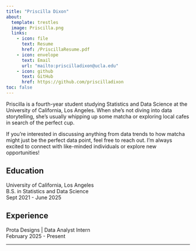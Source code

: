 ```yaml
---
title: "Priscilla Dixon"
about:
  template: trestles
  image: Priscilla.png
  links: 
    - icon: file
      text: Resume
      href: /PriscillaResume.pdf
    - icon: envelope
      text: Email
      url: "mailto:priscilladixon@ucla.edu"
    - icon: github
      text: GitHub
      href: https://github.com/priscilladixon
toc: false
---
```


Priscilla is a fourth-year student studying Statistics and Data Science at the University of California, Los Angeles. When she\’s not diving into data storytelling, she\’s usually whipping up some matcha or exploring local cafes in search of the perfect cup.

If you\’re interested in discussing anything from data trends to how matcha might just be the perfect data point, feel free to reach out. I\’m always excited to connect with like-minded individuals or explore new opportunities!

## Education

University of California, Los Angeles <br>
B.S. in Statistics and Data Science <br> 
Sept 2021 - June 2025

## Experience

Prota Designs \| Data Analyst Intern <br>
February 2025 - Present

---
